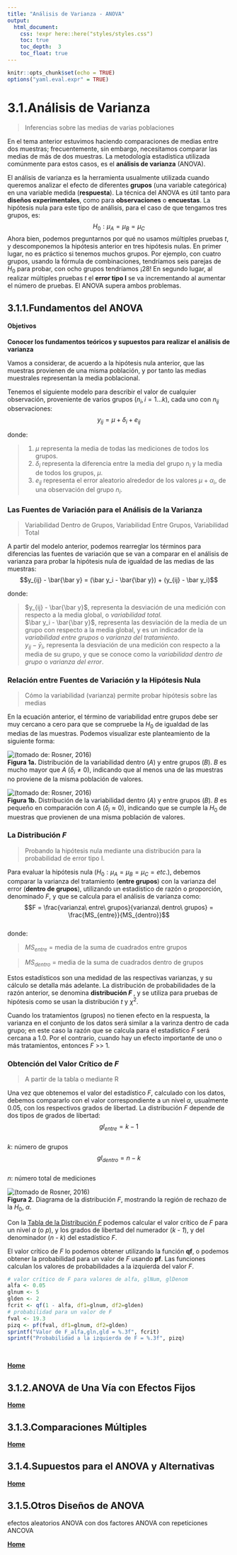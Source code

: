 ```yaml
---
title: "Análisis de Varianza - ANOVA"
output:
  html_document:
    css: !expr here::here("styles/styles.css")
    toc: true
    toc_depth:  3
    toc_float: true
---
```


```r
knitr::opts_chunk$set(echo = TRUE)
options("yaml.eval.expr" = TRUE)
```

# 3.1.Análisis de Varianza  
> Inferencias sobre las medias de varias poblaciones   

En el tema anterior estuvimos haciendo comparaciones de medias entre dos muestras; frecuentemente, sin embargo, necesitamos comparar las medias de más de dos muestras.  La metodología estadística utilizada comúnmente para estos casos, es el __análisis de varianza__ (ANOVA).

El análisis de varianza es la herramienta usualmente utilizada cuando queremos analizar el efecto de diferentes __grupos__ (una variable categórica) en una variable medida (__respuesta__).  La técnica del ANOVA es útil tanto para __diseños experimentales__, como para __observaciones__ o __encuestas__.  La hipótesis nula para este tipo de análisis, para el caso de que tengamos tres grupos, es:  
$$H_0 : \mu_A = \mu_B = \mu_C$$
Ahora bien, podemos preguntarnos por qué no usamos múltiples pruebas _t_, y descomponemos la hipótesis anterior en tres hipótesis nulas.  En primer lugar, no es práctico si tenemos muchos grupos.  Por ejemplo, con cuatro grupos, usando la fórmula de combinaciones, tendríamos seis parejas de $H_0$ para probar, con ocho grupos tendríamos ¡28!  En segundo lugar, al realizar múltiples pruebas _t_ el __error tipo I__ se va incrementando al aumentar el número de pruebas.  El ANOVA supera ambos problemas.  

## 3.1.1.Fundamentos del ANOVA  
#### Objetivos  
__Conocer los fundamentos teóricos y supuestos para realizar el análisis de varianza__  

Vamos a considerar, de acuerdo a la hipótesis nula anterior, que las muestras provienen de una misma población, y por tanto las medias muestrales representan la media poblacional.  

Tenemos el siguiente modelo para describir el valor de cualquier observación, proveniente de varios grupos ($n_i, i=1...k$), cada uno con $n_{ij}$ observaciones:  
$$y_{ij} = \mu + \delta_i + e_{ij}$$

donde:

> (1) $\mu$ representa la media de todas las mediciones de todos los grupos.
> (2) $\delta_i$ representa la diferencia entre la media del grupo $n_i$ y la media de todos los grupos, $\mu$.
> (3) $e_{ij}$ representa el error aleatorio alrededor de los valores $\mu + \alpha_i$, de una observación del grupo $n_i$.  

### Las Fuentes de Variación para el Análisis de la Varianza 
> Variabilidad Dentro de Grupos, Variabilidad Entre Grupos, Variabilidad Total

A partir del modelo anterior, podemos rearreglar los términos para diferencias las fuentes de variación que se van a comparar en el análisis de varianza para probar la hipótesis nula de igualdad de las medias de las muestras:  
$$y_{ij} - \bar{\bar y} =  (\bar y_i - \bar{\bar y}) + (y_{ij} - \bar y_i)$$

donde:

> $y_{ij} - \bar{\bar y}$, representa la desviación de una medición con respecto a la media global, o _variabilidad total._  
> $\bar y_i - \bar{\bar y}$, representa las desviación de la media de un grupo con respecto a la media global, y es un indicador de la _variabilidad entre grupos_ o _varianza del tratamiento_.  
> $y_{ij} - \bar y_i$, representa la desviación de una medición con respecto a la media de su grupo, y que se conoce como la _variabilidad dentro de grupo_ o _varianza del error_.      
  
### Relación entre Fuentes de Variación y la Hipótesis Nula  
> Cómo la variabilidad (varianza) permite probar hipótesis sobre las medias  

En la ecuación anterior, el término de variabilidad entre grupos debe ser muy cercano a cero para que se compruebe la $H_0$ de igualdad de las medias de las muestras.  Podemos visualizar este planteamiento de la siguiente forma:  

![(tomado de: Rosner, 2016)](./imagenes/anovaA.png)  
__Figura 1a.__ Distribución de la variabilidad dentro (_A_) y entre grupos (_B_).  _B_ es mucho mayor que _A_ ($\delta_i \neq 0$), indicando que al menos una de las muestras no proviene de la misma población de valores.  

![(tomado de: Rosner, 2016)](./imagenes/anovaB.png)  
__Figura 1b.__  Distribución de la variabilidad dentro (_A_) y entre grupos (_B_).  _B_ es pequeño en comparación con _A_ ($\delta_i \approx 0$), indicando que se cumple la $H_0$ de muestras que provienen de una misma población de valores.  

### La Distribución _F_  
> Probando la hipótesis nula mediante una distribución para la probabilidad de error tipo I.  

Para evaluar la hipótesis nula ($H_0:\mu_A = \mu_B = \mu_C = et c.$), debemos comparar la varianza del tratamiento (__entre grupos__) con la varianza del error (__dentro de grupos__), utilizando un estadístico de razón o proporción, denominado _F_, y que se calcula para el análisis de varianza como:  
$$F = \frac{varianza\ entre\ grupos}{varianza\ dentro\ grupos} = \frac{MS_{entre}}{MS_{dentro}}$$  
donde:  

> $MS_{entre}$ = media de la suma de cuadrados entre grupos  

> $MS_{dentro}$ = media de la suma de cuadrados dentro de grupos  

Estos estadísticos son una medidad de las respectivas varianzas, y su cálculo se detalla más adelante.  La distribución de probabilidades de la razón anterior, se denomina __distribución _F_ __, y se utiliza para pruebas de hipótesis como se usan la distribución _t_ y $\chi^2$.   

Cuando los tratamientos (grupos) no tienen efecto en la respuesta, la varianza en el conjunto de los datos será similar a la varinza dentro de cada grupo; en este caso la razón que se calcula para el estadístico _F_ será cercana a 1.0.  Por el contrario, cuando hay un efecto importante de uno o más tratamientos, entonces _F_ >> 1.

### Obtención del Valor Crítico de _F_  
> A partir de la tabla o mediante R  

Una vez que obtenemos el valor del estadístico _F_, calculado con los datos, debemos compararlo con el valor correspondiente a un nivel $\alpha$, usualmente 0.05, con los respectivos grados de libertad.  La distribución _F_ depende de dos tipos de grados de libertad:  
$$gl_{entre} = k - 1$$   
_k_: número de grupos
$$gl_{dentro} = n - k$$  
_n_: número total de mediciones  

![(tomado de Rosner, 2016)](./imagenes/Fdistribution.png)  
__Figura 2.__ Diagrama de la distribución _F_, mostrando la región de rechazo de la $H_0$, $\alpha$. 

Con la [Tabla de la Distribución _F_](https://drive.google.com/file/d/1NAnlk4PMiPgof4suSOBxY58inOT1B2Kt/view?usp=sharing) podemos calcular el valor crítico de _F_ para un nivel $\alpha$ (o _p_), y los grados de libertad del numerador (_k - 1_), y del denominador (_n - k_) del estadístico _F_.  

El valor crítico de _F_ lo podemos obtener utilizando la función __qf__, o podemos obtener la probabilidad para un valor de _F_ usando __pf__.  Las funciones calculan los valores de probabilidades a la izquierda del valor _F_.
```r
# valor crítico de F para valores de alfa, glNum, glDenom
alfa <- 0.05
glnum <- 5
glden <- 2
fcrit <- qf(1 - alfa, df1=glnum, df2=glden)
# probabilidad para un valor de F
fval <- 19.3
pizq <- pf(fval, df1=glnum, df2=glden)
sprintf("Valor de F_alfa,gln,gld = %.3f", fcrit)
sprintf("Probabilidad a la izquierda de F = %.3f", pizq)
```


\

[  __Home__](https://dsfernandez.github.io/bioestadisticas/index.html)

## 3.1.2.ANOVA de Una Vía con Efectos Fijos  




[  __Home__](https://dsfernandez.github.io/bioestadisticas/index.html)

## 3.1.3.Comparaciones Múltiples



[  __Home__](https://dsfernandez.github.io/bioestadisticas/index.html)

## 3.1.4.Supuestos para el ANOVA y Alternativas

 

[  __Home__](https://dsfernandez.github.io/bioestadisticas/index.html)

## 3.1.5.Otros Diseños de ANOVA

efectos aleatorios
ANOVA con dos factores
ANOVA con repeticiones
ANCOVA
 

[  __Home__](https://dsfernandez.github.io/bioestadisticas/index.html)

